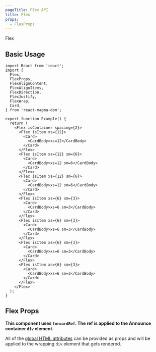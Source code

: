 ```yaml
---
pageTitle: Flex API
title: Flex
props:
  - FlexProps
---
```


<DocsHeading type="api">Flex</DocsHeading>

## Basic Usage

```tsx
import React from 'react';
import {
  Flex,
  FlexProps,
  FlexAlignContent,
  FlexAlignItems,
  FlexDirection,
  FlexJustify,
  FlexWrap,
  Card,
} from 'react-magma-dom';

export function Example() {
  return (
    <Flex isContainer spacing={2}>
      <Flex isItem xs={12}>
        <Card>
          <CardBody>xs=12</CardBody>
        </Card>
      </Flex>
      <Flex isItem xs={12} sm={6}>
        <Card>
          <CardBody>xs=12 sm=6</CardBody>
        </Card>
      </Flex>
      <Flex isItem xs={12} sm={6}>
        <Card>
          <CardBody>xs=12 sm=6</CardBody>
        </Card>
      </Flex>
      <Flex isItem xs={6} sm={3}>
        <Card>
          <CardBody>xs=6 sm=3</CardBody>
        </Card>
      </Flex>
      <Flex isItem xs={6} sm={3}>
        <Card>
          <CardBody>xs=6 sm=3</CardBody>
        </Card>
      </Flex>
      <Flex isItem xs={6} sm={3}>
        <Card>
          <CardBody>xs=6 sm=3</CardBody>
        </Card>
      </Flex>
      <Flex isItem xs={6} sm={3}>
        <Card>
          <CardBody>xs=6 sm=3</CardBody>
        </Card>
      </Flex>
    </Flex>
  );
}
```

## Flex Props

**This component uses `forwardRef`. The ref is applied to the Announce container `div` element.**

All of the [global HTML attributes](https://developer.mozilla.org/en-US/docs/Web/HTML/Global_attributes) can be provided as props and will be applied to the wrapping `div` element that gets rendered.

<FlexProps />
